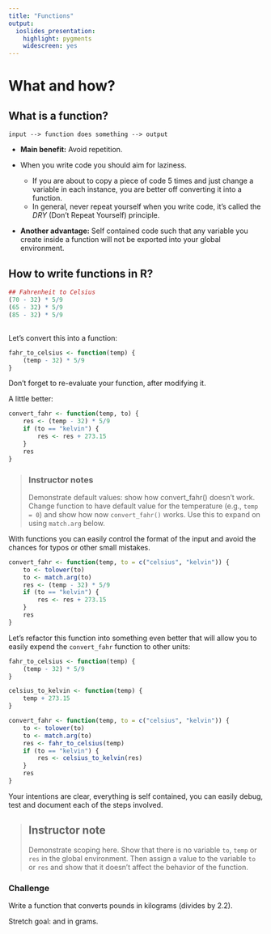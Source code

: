 ```yaml
---
title: "Functions"
output:
  ioslides_presentation:
    highlight: pygments
    widescreen: yes
---
```


# What and how?

## What is a function?

```
input --> function does something --> output
```

- **Main benefit:** Avoid repetition.

- When you write code you should aim for laziness. 
    - If you are about to copy a piece of code 5 times and just change a variable 
    in each instance, you are better off converting it into a function. 
    - In general, never repeat yourself when you write code, it's called the 
    *DRY* (Don't Repeat Yourself) principle.

- **Another advantage:** Self contained code such that any variable you
create inside a function will not be exported into your global environment.

## How to write functions in R?

```r
## Fahrenheit to Celsius
(70 - 32) * 5/9
(65 - 32) * 5/9
(85 - 32) * 5/9
```

## 

Let's convert this into a function:

```r
fahr_to_celsius <- function(temp) {
    (temp - 32) * 5/9
}
```

Don't forget to re-evaluate your function, after modifying it.

A little better:

```r
convert_fahr <- function(temp, to) {
    res <- (temp - 32) * 5/9
    if (to == "kelvin") {
        res <- res + 273.15
    }
    res
}
```



> ### Instructor notes
>
> Demonstrate default values: show how convert_fahr() doesn't work. Change
>function to have default value for the temperature (e.g., `temp = 0`) and show
>how now `convert_fahr()` works. Use this to expand on using `match.arg` below.

With functions you can easily control the format of the input and avoid the
chances for typos or other small mistakes.

```r
convert_fahr <- function(temp, to = c("celsius", "kelvin")) {
    to <- tolower(to)
    to <- match.arg(to)
    res <- (temp - 32) * 5/9
    if (to == "kelvin") {
        res <- res + 273.15
    }
    res
}
```

Let's refactor this function into something even better that will allow you to
easily expend the `convert_fahr` function to other units:

```r
fahr_to_celsius <- function(temp) {
    (temp - 32) * 5/9
}

celsius_to_kelvin <- function(temp) {
    temp + 273.15
}

convert_fahr <- function(temp, to = c("celsius", "kelvin")) {
    to <- tolower(to)
    to <- match.arg(to)
    res <- fahr_to_celsius(temp)
    if (to == "kelvin") {
        res <- celsius_to_kelvin(res)
    }
    res
}
```

Your intentions are clear, everything is self contained, you can easily debug,
test and document each of the steps involved.

> ## Instructor note
>
> Demonstrate scoping here. Show that there is no variable `to`, `temp` or
>`res` in the global environment. Then assign a value to the variable `to` or
>`res` and show that it doesn't affect the behavior of the function.

### Challenge

Write a function that converts pounds in kilograms (divides by 2.2).

Stretch goal: and in grams.

